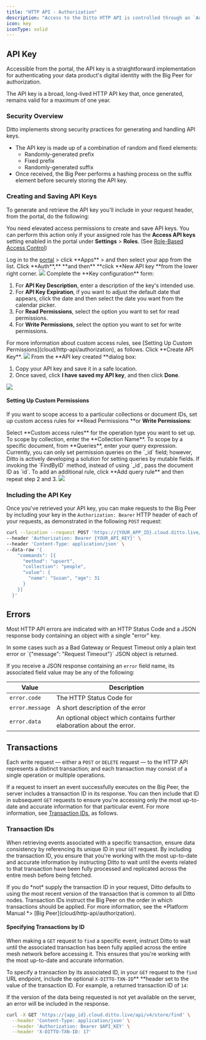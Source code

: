 ```yaml
---
title: "HTTP API - Authorization"
description: "Access to the Ditto HTTP API is controlled through an `Authorization: Bearer HTTP` header. To authenticate and gain access to the Big Peer, use a static API key."
icon: key
iconType: solid
---
```


## API Key

Accessible from the portal, the API key is a straightforward implementation for authenticating your data product's digital identity with the Big Peer for authorization.

The API key is a broad, long-lived HTTP API key that, once generated, remains valid for a maximum of one year. [​](https://legacydocs.ditto.live/http/installation#api-key)

### Security Overview

Ditto implements strong security practices for generating and handling API keys.

- The API key is made up of a combination of random and fixed elements:
  - Randomly-generated prefix
  - Fixed prefix
  - Randomly-generated suffix
- Once received, the Big Peer performs a hashing process on the suffix element before securely storing the API key.

### Creating and Saving API Keys

To generate and retrieve the API key you'll include in your request header, from the portal, do the following:

You need elevated access permissions to create and save API keys. You can perform this action only if your assigned role has the **Access API keys** setting enabled in the portal under **Settings** > **Roles**. (See [Role-Based Access Control](/cloud/portal/role-based-access-control))


<Steps>
  <Step >
Log in to the <a href="https://portal.ditto.live/" target="_blank">portal</a> > click **Apps** > and then select your app from the list.
  </Step>
  <Step >
Click **Auth**,** **and then** **click **New API key **from the lower right corner.
<Frame>
  <img src="/images/auth-1.png"/>
</Frame>

  </Step>
  <Step >
Complete the **Key configuration** form:

1. For **API Key Description**, enter a description of the key's intended use.
2. For **API Key Expiration**, if you want to adjust the default date that appears, click the date and then select the date you want from the calendar picker.
3. For **Read Permissions**, select the option you want to set for read permissions.
4. For **Write Permissions**, select the option you want to set for write permissions.


<Info>
  For more information about custom access rules, see [Setting Up Custom Permissions](cloud/http-api/authorization), as follows.
</Info>
  </Step>
  <Step >
Click **Create API Key**.

<Frame>
  <img src="/images/auth-2.png"/>
</Frame>
  </Step>
    <Step >
From the **API key created **dialog box:

1. Copy your API key and save it in a safe location.
2. Once saved, click **I have saved my API key**, and then click **Done**.

<Frame>
  <img src="/images/auth-3.png"/>
</Frame>
  </Step>
</Steps>


#### Setting Up Custom Permissions

If you want to scope access to a particular collections or document IDs, set up custom access rules for **Read Permissions **or **Write Permissions**:

<Steps>
  <Step >
Select **Custom access rules** for the operation type you want to set up.
  </Step>
  <Step >
To scope by collection, enter the **Collection Name**.
  </Step>
  <Step>
To scope by a specific document, from **Queries**, enter your query expression.

<Info>
  Currently, you can only set permission queries on the `_id` field; however, Ditto is actively developing a solution for setting queries by mutable fields.
</Info>

<Info>
If invoking the `FindByID` method, instead of using `_id`, pass the document ID as `id`.
</Info>
  </Step>
  <Step>
To add an additional rule, click **Add query rule** and then repeat step 2 and 3.

<Frame>
  <img src="/images/auth-4.png"/>
</Frame>
  </Step>
</Steps>


### Including the API Key

Once you've retrieved your API key, you can make requests to the Big Peer by including your key in the `Authorization: Bearer` HTTP header of each of your requests, as demonstrated in the following `POST` request:

```bash cURL
curl --location --request POST 'https://{YOUR_APP_ID}.cloud.ditto.live/api/v4/store/write' \
--header 'Authorization: Bearer {YOUR_API_KEY}' \
--header 'Content-Type: application/json' \
--data-raw '{
    "commands": [{
      "method": "upsert",
      "collection": "people",
      "value": {
        "name": "Susan", "age": 31
      }
    }]
  }'
```


## Errors

Most HTTP API errors are indicated with an HTTP Status Code and a JSON response body containing an object with a single "error" key.


<Info>
  In some cases such as a Bad Gateway or Request Timeout only a plain text error or `{"message": "Request Timeout"}` JSON object is returned.
</Info>


If you receive a JSON response containing an `error` field name, its associated field value may be any of the following:

| **Value**       | **Description**                                                        |
| --------------- | ---------------------------------------------------------------------- |
| `error.code`    | The HTTP Status Code for                                               |
| `error.message` | A short description of the error                                       |
| `error.data`    | An optional object which contains further elaboration about the error. |

## Transactions

Each write request — either a `POST` or `DELETE` request — to the HTTP API represents a distinct transaction; and each transaction may consist of a single operation or multiple operations.

If a request to insert an event successfully executes on the Big Peer, the server includes a transaction ID in its response. You can then include that ID in subsequent `GET` requests to ensure you're accessing only the most up-to-date and accurate information for that particular event. For more information, see [Transaction IDs](/cloud/http-api/authorization#vef1U), as follows.

### Transaction IDs

When retrieving events associated with a specific transaction, ensure data consistency by referencing its unique ID in your `GET` request. By including the transaction ID, you ensure that you're working with the most up-to-date and accurate information by instructing Ditto to wait until the events related to that transaction have been fully processed and replicated across the entire mesh before being fetched.


<Info>
  If you do *not* supply the transaction ID in your request, Ditto defaults to using the most recent version of the transaction that is common to all Ditto nodes.
</Info>



<Info>
  Transaction IDs instruct the Big Peer on the order in which transactions should be applied. For more information, see the *Platform Manual *> [Big Peer](cloud/http-api/authorization).
</Info>

#### Specifying Transactions by ID

When making a `GET` request to `find` a specific event, instruct Ditto to wait until the associated transaction has been fully applied across the entire mesh network before accessing it. This ensures that you're working with the most up-to-date and accurate information.

To specify a transaction by its associated ID, in your `GET` request to the `find` URL endpoint, include the optional `X-DITTO-TXN-ID`** **header set to the value of the transaction ID. For example, a returned transaction ID of `14`:

<Warning>
  If the version of the data being requested is not yet available on the server, an error will be included in the response.
</Warning>

```bash cURL
curl -X GET 'https://{app_id}.cloud.ditto.live/api/v4/store/find' \
  --header 'Content-Type: application/json' \
  --header 'Authorization: Bearer $API_KEY' \
  --header 'X-DITTO-TXN-ID: 17'
```


